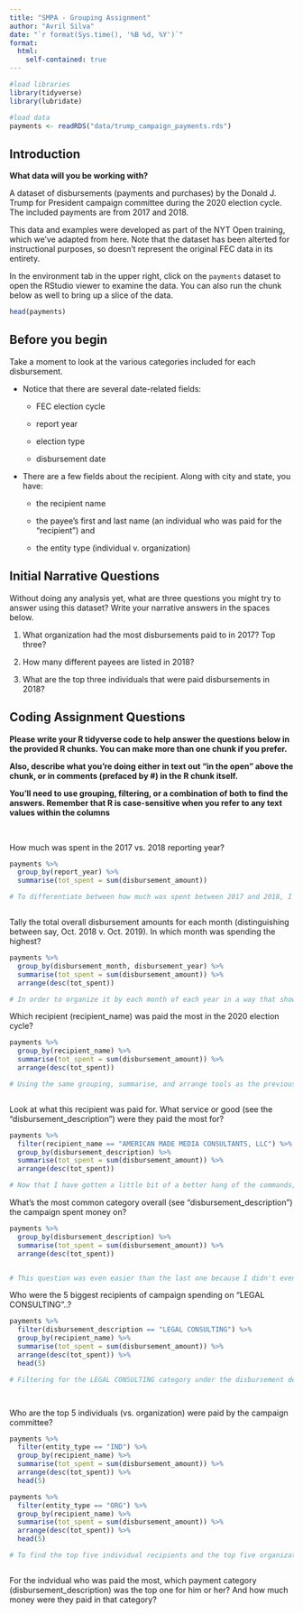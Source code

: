 ```yaml
---
title: "SMPA - Grouping Assignment"
author: "Avril Silva"
date: "`r format(Sys.time(), '%B %d, %Y')`"
format:
  html:
    self-contained: true
---
```


```r

#load libraries
library(tidyverse)
library(lubridate)

#load data
payments <- readRDS("data/trump_campaign_payments.rds")

```

## Introduction

**What data will you be working with?**

A dataset of disbursements (payments and purchases) by the Donald J. Trump for President campaign committee during the 2020 election cycle. The included payments are from 2017 and 2018.

This data and examples were developed as part of the NYT Open training, which we've adapted from here. Note that the dataset has been alterted for instructional purposes, so doesn't represent the original FEC data in its entirety.

In the environment tab in the upper right, click on the `payments` dataset to open the RStudio viewer to examine the data. You can also run the chunk below as well to bring up a slice of the data.

```r

head(payments)


```

## Before you begin

Take a moment to look at the various categories included for each disbursement.

-   Notice that there are several date-related fields:

    -   FEC election cycle

    -   report year

    -   election type

    -   disbursement date

-   There are a few fields about the recipient. Along with city and state, you have:

    -   the recipient name

    -   the payee's first and last name (an individual who was paid for the "recipient") and

    -   the entity type (individual v. organization)

## Initial Narrative Questions

Without doing any analysis yet, what are three questions you might try to answer using this dataset? Write your narrative answers in the spaces below.

1.  What organization had the most disbursements paid to in 2017? Top three?  

2.  How many different payees are listed in 2018?

3.  What are the top three individuals that were paid disbursements in 2018?

## Coding Assignment Questions

**Please write your R tidyverse code to help answer the questions below in the provided R chunks. You can make more than one chunk if you prefer.**

**Also, describe what you're doing either in text out "in the open" above the chunk, or in comments (prefaced by #) in the R chunk itself.**

**You'll need to use grouping, filtering, or a combination of both to find the answers. Remember that R is case-sensitive when you refer to any text values within the columns**

<br>

How much was spent in the 2017 vs. 2018 reporting year?

```r

payments %>% 
  group_by(report_year) %>% 
  summarise(tot_spent = sum(disbursement_amount))

# To differentiate between how much was spent between 2017 and 2018, I made sure to group the values by the reported year and then make a new field for the total spent in each year by using the sum function to add up all the disbursements. Using this, you can find that the spending was more in 2018. 



```

Tally the total overall disbursement amounts for each month (distinguishing between say, Oct. 2018 v. Oct. 2019). In which month was spending the highest?

```r

payments %>% 
  group_by(disbursement_month, disbursement_year) %>% 
  summarise(tot_spent = sum(disbursement_amount)) %>% 
  arrange(desc(tot_spent))

# In order to organize it by each month of each year in a way that shows me the values from largest to smallest, I broke it up bit by bit, so I started with the grouping command to make sure I had the year and month grouped up and then I did the same summarise command as the previous question and then sorted it using the arrange command to do it in descending order. As a result, you can see that the most spending occurred in October of 2018.                                                             


```

Which recipient (recipient_name) was paid the most in the 2020 election cycle?

```r

payments %>% 
  group_by(recipient_name) %>% 
  summarise(tot_spent = sum(disbursement_amount)) %>% 
  arrange(desc(tot_spent))

# Using the same grouping, summarise, and arrange tools as the previous questions, I used the same tot_spent sum field to add up all the disbursements of each recipient and do the same sorting to show the results in a descending order. This one was a bit easier than the last one because of the more practice I was able to have. As you can see, the recipient who was paid the most in the 2020 election cycle, was "AMERICAN MADE MEDIA CONSULTANTS, LLC"



```

Look at what this recipient was paid for. What service or good (see the "disbursement_description") were they paid the most for?

```r

payments %>% 
  filter(recipient_name == "AMERICAN MADE MEDIA CONSULTANTS, LLC") %>% 
  group_by(disbursement_description) %>% 
  summarise(tot_spent = sum(disbursement_amount)) %>% 
  arrange(desc(tot_spent))

# Now that I have gotten a little bit of a better hang of the commands, knowing to filter for the specific organization was all I needed to know and then the rest came into place after the disbursement description field was recognized. This code gets easier knowing I can build off of what I did before. AMERICAN MADE MEDIA CONSULTANTS, LLC, as seen in the data, was paid the most for what the data recognizes as PLACED MEDIA. 


```

What's the most common category overall (see "disbursement_description") the campaign spent money on?

```r

payments %>% 
  group_by(disbursement_description) %>% 
  summarise(tot_spent = sum(disbursement_amount)) %>% 
  arrange(desc(tot_spent))


# This question was even easier than the last one because I didn't even need the filter and could just group by the disbursement description to find that the most common category overall the campaign spent money on was what they claim to be "DIGITAL CONSULTING/ONLINE ADVERTISING". 


```

Who were the 5 biggest recipients of campaign spending on "LEGAL CONSULTING"..?

```r

payments %>% 
  filter(disbursement_description == "LEGAL CONSULTING") %>% 
  group_by(recipient_name) %>% 
  summarise(tot_spent = sum(disbursement_amount)) %>% 
  arrange(desc(tot_spent)) %>% 
  head(5)

# Filtering for the LEGAL CONSULTING category under the disbursement description field, I used the same grouping by recipient name I did a few questions ago and the same summarizing and arranging lines that I have used throughout the problem set and then just selected the top five using the head command. Using these commands, I was able to find that the five biggest recipients of campaign spending under LEGAL CONSULTING were JONES DAY, LAROCCA HORNIK ROSEN GREENBERG & BLAHA LLP, KASOWITZ, BENSON, TORRESS & FRIEDMAN, THE LAW OFFICES OF ALAN S. FUTERFAS, and MCDERMOTT WILL & EMERY.  




```


Who are the top 5 individuals (vs. organization) were paid by the campaign committee?

```r

payments %>% 
  filter(entity_type == "IND") %>% 
  group_by(recipient_name) %>% 
  summarise(tot_spent = sum(disbursement_amount)) %>% 
  arrange(desc(tot_spent)) %>% 
  head(5)

payments %>% 
  filter(entity_type == "ORG") %>% 
  group_by(recipient_name) %>% 
  summarise(tot_spent = sum(disbursement_amount)) %>% 
  arrange(desc(tot_spent)) %>% 
  head(5)

# To find the top five individual recipients and the top five organizations, I used essentially the same code for both, using the same filtering, grouping, summarizing, and arrangement lines I used earlier. As a result, I was able to find that the top five individual recipients were Michael Glassner, Sean Dollman, Darren Centinello, and Christopher Carr and John Pence, and the top five organizations were AMERICAN MADE MEDIA CONSULTANTS, LLC, PARSCALE STRATEGY, LLC, JONES DAY, AMERICAN EXPRESS, and GILES-PARSCALE. 



```


For the indvidual who was paid the most, which payment category (disbursement_description) was the top one for him or her? And how much money were they paid in that category?

```r







```
